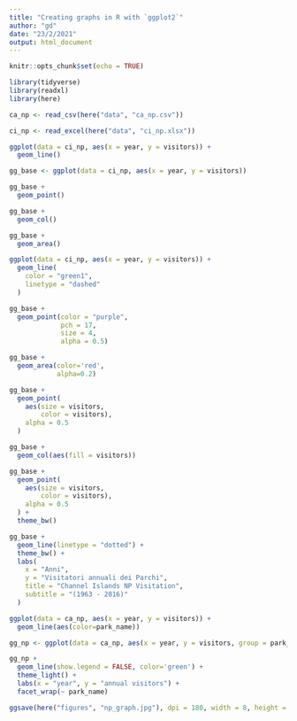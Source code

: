```yaml
---
title: "Creating graphs in R with `ggplot2`"
author: "gd"
date: "23/2/2021"
output: html_document
---
```


```r
knitr::opts_chunk$set(echo = TRUE)
```

```r
library(tidyverse)
library(readxl)
library(here)
```

```r
ca_np <- read_csv(here("data", "ca_np.csv"))
```

```r
ci_np <- read_excel(here("data", "ci_np.xlsx"))
```


```r
ggplot(data = ci_np, aes(x = year, y = visitors)) +
  geom_line()
```

```r
gg_base <- ggplot(data = ci_np, aes(x = year, y = visitors))
```

```r
gg_base +
  geom_point()
```

```r
gg_base +
  geom_col()
```

```r
gg_base +
  geom_area()
```

```r
ggplot(data = ci_np, aes(x = year, y = visitors)) +
  geom_line(
    color = "green1",
    linetype = "dashed"
  )
```

```r
gg_base +
  geom_point(color = "purple",
             pch = 17,
             size = 4,
             alpha = 0.5)
```

```r
gg_base +
  geom_area(color='red',
            alpha=0.2)
```

```r
gg_base + 
  geom_point(
    aes(size = visitors,
        color = visitors),
    alpha = 0.5
  )
```

```r
gg_base + 
  geom_col(aes(fill = visitors))
```

```r
gg_base +
  geom_point(
    aes(size = visitors,
        color = visitors),
    alpha = 0.5
  ) +
  theme_bw()
```

```r
gg_base +
  geom_line(linetype = "dotted") +
  theme_bw() +
  labs(
    x = "Anni",
    y = "Visitatori annuali dei Parchi",
    title = "Channel Islands NP Visitation",
    subtitle = "(1963 - 2016)"
  )
```

```r
ggplot(data = ca_np, aes(x = year, y = visitors)) +
  geom_line(aes(color=park_name))
```

```r
gg_np <- ggplot(data = ca_np, aes(x = year, y = visitors, group = park_name))
```

```r
gg_np +
  geom_line(show.legend = FALSE, color='green') +
  theme_light() + 
  labs(x = "year", y = "annual visitors") +
  facet_wrap(~ park_name)
```

```r
ggsave(here("figures", "np_graph.jpg"), dpi = 180, width = 8, height = 7)
```

